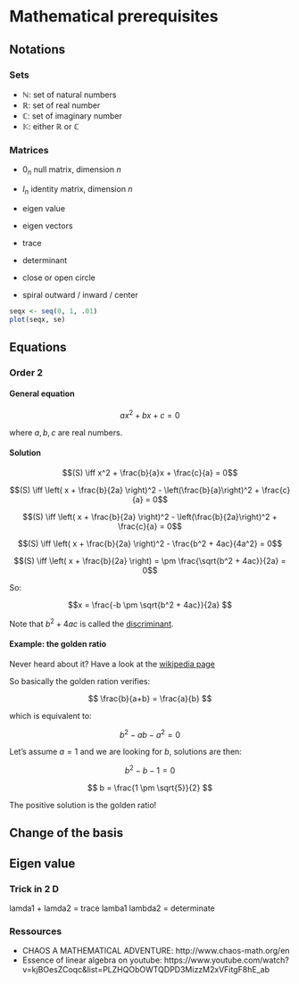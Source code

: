 # Mathematical prerequisites


## Notations

### Sets

- $\mathbb{N}$: set of natural numbers
- $\mathbb{R}$: set of real number
- $\mathbb{C}$: set of imaginary number
- $\mathbb{K}$: either $\mathbb{R}$ or $\mathbb{C}$

### Matrices

- $0_n$ null matrix, dimension $n$
- $I_n$ identity matrix, dimension $n$

- eigen value
- eigen vectors
- trace
- determinant

- close or open circle
- spiral outward / inward / center


```r
seqx <- seq(0, 1, .01)
plot(seqx, se)
```



## Equations

### Order 2

#### General equation

$$ ax^2 + bx + c = 0 $$

where $a, b, c$ are real numbers.



#### Solution

$$(S) \iff x^2 + \frac{b}{a}x + \frac{c}{a} = 0$$

$$(S) \iff \left( x + \frac{b}{2a} \right)^2 - \left(\frac{b}{a}\right)^2 + \frac{c}{a} = 0$$

$$(S) \iff \left( x + \frac{b}{2a} \right)^2 - \left(\frac{b}{2a}\right)^2 + \frac{c}{a} = 0$$

$$(S) \iff \left( x + \frac{b}{2a} \right)^2 - \frac{b^2 + 4ac}{4a^2} = 0$$

$$(S) \iff \left( x + \frac{b}{2a} \right) = \pm \frac{\sqrt{b^2 + 4ac}}{2a} = 0$$

So:

$$x = \frac{-b \pm \sqrt{b^2 + 4ac}}{2a} $$

Note that $b^2 + 4ac$ is called the [discriminant](https://en.wikipedia.org/wiki/Discriminant).


#### Example: the golden ratio


Never heard about it? Have a look at the [wikipedia page](https://en.wikipedia.org/wiki/Golden_ratio)

So basically the golden ration verifies:

$$ \frac{b}{a+b} = \frac{a}{b} $$

which is equivalent to:

$$ b^2 - ab - a^2 = 0 $$


Let's assume $a = 1$ and we are looking for $b$, solutions are then:

$$ b^2 - b - 1 = 0 $$


$$ b = \frac{1 \pm \sqrt{5}}{2} $$


The positive solution is the golden ratio!





## Change of the basis


## Eigen value

### Trick in 2 D

lamda1 + lamda2 = trace
lamba1 lambda2 = determinate


### Ressources

  - CHAOS A MATHEMATICAL ADVENTURE: http://www.chaos-math.org/en
  - Essence of linear algebra on youtube: https://www.youtube.com/watch?v=kjBOesZCoqc&list=PLZHQObOWTQDPD3MizzM2xVFitgF8hE_ab
